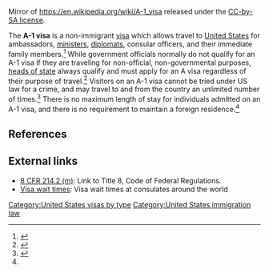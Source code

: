 Mirror of https://en.wikipedia.org/wiki/A-1_visa released under the [https://creativecommons.org/licenses/by-sa/4.0/ CC-by-SA license].

The '''A-1 visa''' is a non-immigrant [[Visa (document)|visa]] which allows travel to [[United States]] for ambassadors, [[Minister (government)|ministers]], [[diplomats]], consular officers, and their immediate family members.<ref name=pocket>{{cite book |last= |first= |date=2013 |title=Immigration pocket field guide|url= |location= |publisher=Matthew Bender & Company, Inc|page=50 |isbn=}}</ref> While government officials normally do not qualify for an A-1 visa if they are traveling for non-official, non-governmental purposes, [[Head of state|heads of state]] always qualify and must apply for an A visa regardless of their purpose of travel.<ref name="dos">{{cite web |url=https://travel.state.gov/content/visas/en/other/diplomat-foreign-government-official.html |title=Visas for Diplomats and Foreign Government Officials |last1= |first1= |last2= |first2= |date= |website=US Department of State Bureau of Consular Affairs |publisher= |access-date=13 October 2016 |quote=}}</ref> Visitors on an A-1 visa cannot be tried under US law for a crime, and may travel to and from the country an unlimited number of times.<ref>{{cite web |url=http://faq.visapro.com/A1-Visa-FAQ2.asp |title=A-1 Visa - Frequently Asked Questions |last1= |first1= |last2= |first2= |date= |website=VisaPro |publisher= |access-date= 13 October 2016|quote=}}</ref> There is no maximum length of stay for individuals admitted on an A-1 visa, and there is no requirement to maintain a foreign residence.<ref name=pocket/>

==References==
{{reflist}}

==External links==
* [http://www.uscis.gov/ilink/docView/SLB/HTML/SLB/0-0-0-1/0-0-0-11261/0-0-0-17197/0-0-0-19221.html#0-0-0-9221 8 CFR 214.2 (m)]: Link to Title 8, Code of Federal Regulations.
* [http://travel.state.gov/visa/temp/wait/tempvisitors_wait.php Visa wait times]: Visa wait times at consulates around the world
{{United States visas}}
[[Category:United States visas by type]]
[[Category:United States immigration law]]
{{US-law-stub}}

